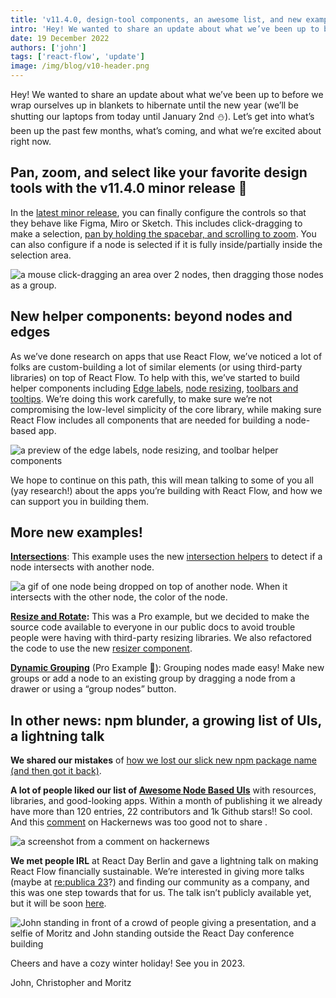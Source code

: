 ```yaml
---
title: 'v11.4.0, design-tool components, an awesome list, and new examples'
intro: 'Hey! We wanted to share an update about what we’ve been up to before we wrap ourselves up in blankets to hibernate until the new year (we’ll be shutting our laptops from today until January 2nd ⛄). Let’s get into what’s been up the past few months, what’s coming, and what we’re excited about right now.'
date: 19 December 2022
authors: ['john']
tags: ['react-flow', 'update']
image: /img/blog/v10-header.png
---
```



<BlogPostLayout>
Hey! We wanted to share an update about what we’ve been up to before we wrap ourselves up in blankets to hibernate until the new year (we’ll be shutting our laptops from today until January 2nd ⛄). Let’s get into what’s been up the past few months, what’s coming, and what we’re excited about right now.

## Pan, zoom, and select like your favorite design tools with the v11.4.0 minor release 💫

In the [latest minor release](https://github.com/xyflow/xyflow/releases/tag/11.4.0), you can finally configure the controls so that they behave like Figma, Miro or Sketch. This includes click-dragging to make a selection, [pan by holding the spacebar, and scrolling to zoom](https://reactflow.dev/learn/concepts/the-viewport). You can also configure if a node is selected if it is fully inside/partially inside the selection area.

<Image
  src="/img/blog/winter-2022/designy-behavior.gif"
  alt="a mouse click-dragging an area over 2 nodes, then dragging those nodes as a group."
  width={478}
  height={354}
/>

## New helper components: beyond nodes and edges

As we’ve done research on apps that use React Flow, we’ve noticed a lot of folks are custom-building a lot of similar elements (or using third-party libraries) on top of React Flow. To help with this, we’ve started to build helper components including [Edge labels](https://reactflow.dev/api-reference/components/edge-label-renderer), [node resizing](https://reactflow.dev/api-reference/components/node-resizer), [toolbars and tooltips](https://reactflow.dev/api-reference/components/node-toolbar). We’re doing this work carefully, to make sure we’re not compromising the low-level simplicity of the core library, while making sure React Flow includes all components that are needed for building a node-based app.

<Image
  src="/img/blog/winter-2022/3components.gif"
  alt="a preview of the edge labels, node resizing, and toolbar helper components"
  width={478}
  height={354}
/>

We hope to continue on this path, this will mean talking to some of you all (yay research!) about the apps you’re building with React Flow, and how we can support you in building them.

## More new examples!

**[Intersections](https://reactflow.dev/examples/nodes/intersections/)**: This example uses the new [intersection helpers](https://reactflow.dev/api-reference/types/react-flow-instance/#isnodeintersecting) to detect if a node intersects with another node.

<Image
  src="/img/blog/winter-2022/intersection.gif"
  alt="a gif of one node being dropped on top of another node. When it intersects with the other node, the color of the node."
  width={476}
  height={354}
/>

**[Resize and Rotate](https://reactflow.dev/examples/nodes/resize-rotate):** This was a Pro example, but we decided to make the source code available to everyone in our public docs to avoid trouble people were having with third-party resizing libraries. We also refactored the code to use the new [resizer component](https://reactflow.dev/api-reference/components/node-resizer).

**[Dynamic Grouping](https://reactflow.dev/examples/nodes/dynamic-grouping)** (Pro Example 💎): Grouping nodes made easy! Make new groups or add a node to an existing group by dragging a node from a drawer or using a “group nodes” button.

## In other news: npm blunder, a growing list of UIs, a lightning talk

**We shared our mistakes** of [how we lost our slick new npm package name (and then got it back)](blog/reactflow-npm-package-name/).

**A lot of people liked our list of [Awesome Node Based UIs](https://github.com/wbkd/awesome-node-based-uis)** with resources, libraries, and good-looking apps. Within a month of publishing it we already have more than 120 entries, 22 contributors and 1k Github stars!! So cool. And this [comment](https://news.ycombinator.com/item?id=33641786) on Hackernews was too good not to share <Emoji content="😊" />.

<Bleed>
  <Image
    src="/img/blog/winter-2022/hackernews.png"
    alt="a screenshot from a comment on hackernews"
    width={1684}
    height={378}
    wide
  />
</Bleed>

**We met people IRL** at React Day Berlin and gave a lightning talk on making React Flow financially sustainable. We’re interested in giving more talks (maybe at [re:publica 23](https://re-publica.com/en)?) and finding our community as a company, and this was one step towards that for us. The talk isn’t publicly available yet, but it will be soon [here](https://portal.gitnation.org/contents/making-an-open-source-library-financially-sustainable).

<Bleed>
  <Image
    src="/img/blog/winter-2022/reactday-pics.jpeg"
    alt="John standing in front of a crowd of people giving a presentation, and a selfie of Moritz and John standing outside the React Day conference building"
    width={3657}
    height={1533}
    wide
  />
</Bleed>

Cheers and have a cozy winter holiday! See you in 2023.

John, Christopher and Moritz

</BlogPostLayout>
